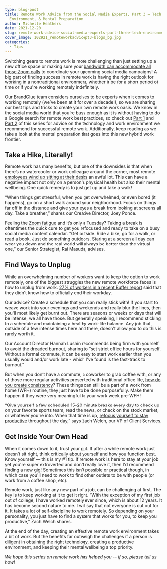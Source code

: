 ```yaml
---
type: blog-post
title: Remote Work Advice from the Social Media Experts, Part 3 — Tech,
  Environment, & Mental Preparation
author: Michelle Heathers
date: 2021-12-20
slug: remote-work-advice-social-media-experts-part-three-tech-environment-mental-preparation
cover_image: 102921_remoteworkadvicept3-blogs_bg.jpg
categories:
  - Tips
---
```

Switching gears to remote work is more challenging than just setting up a new office space or making sure your [bandwidth can accommodate all those Zoom calls](https://sproutsocial.com/insights/remote-work/) to coordinate your upcoming social media campaigns! A big part of finding success in remote work is having the right outlook for working in a nontraditional environment, whether it be for a short period of time or if you're working remotely indefinitely.

Our BrandGlue team considers ourselves to be experts when it comes to working remotely (we’ve been at it for over a decade!), so we are sharing our best tips and tricks to create your own remote work oasis. We know in the social media world that you’re busy enough as it is without having to do a Google search for remote work best practices, so check out [Part 1](https://brandglue.com/blog/remote-work-advice-social-media-experts-tech-environment-mental-preparation/) and [Part 2](https://brandglue.com/blog/remote-work-advice-social-media-experts-tech-environment-mental-preparation-part-2/) of this series for advice on the technology and work environment we recommend for successful remote work. Additionally, keep reading as we take a look at the mental preparation that goes into this new hybrid work frontier.



## Take a Hike, Literally!

Remote work has many benefits, but one of the downsides is that when there’s no watercooler or work colleague around the corner, most remote [employees wind up sitting at their desks](https://www.forbes.com/sites/forbescoachescouncil/2019/05/28/10-ways-to-stay-active-while-working-from-home/?sh=50d7c0bc5865) an awful lot. This can have a negative impact not only on a person's physical health but also their mental wellbeing. One quick remedy is to just get up and take a walk!

“When things get stressful, when you get overwhelmed, or even bored (it happens), go on a short walk around your neighborhood. Focus on things far off in the distance and give your eyes a break from looking at screens all day. Take a breather,” shares our Creative Director, Joey Ponce.

Feeling the [Zoom fatigue](https://www.wired.com/story/spot-walking-meetings-startup-solution-for-zoom-fatigue/) and it’s only a Tuesday? Taking a break is oftentimes the quick cure to get you refocused and ready to take on a busy social media content calendar. “Get outside. Ride a bike, go for a walk, or read a book. Just do something outdoors. Staring at a screen all day can wear you down and the real world will always be better than the virtual one,” our Senior Strategist, Rai Masuda, advises.



## Find Ways to Unplug

While an overwhelming number of workers want to keep the option to work remotely, one of the biggest struggles the new remote workforce faces is how to unplug from work. [27% of workers in a recent Buffer report](https://buffer.com/2021-state-of-remote-work) said that they didn’t know how to officially end their workday.

Our advice? Create a schedule that you can really stick with! If you start to weave work into your evenings and weekends and really blur the lines, then you'll most likely get burnt out. There are seasons or weeks or days that will be intense, we all have those. But generally speaking, I recommend sticking to a schedule and maintaining a healthy work-life balance. Any job that, outside of a few intense times here and there, doesn't allow you to do this is rarely worth it.

Our Account Director Hannah Lushin recommends being firm with yourself to avoid the dreaded burnout, sharing to “set strict office hours for yourself. Without a formal commute, it can be easy to start work earlier than you usually would and/or work late - which I've found is the fast-track to burnout.”

But when you don’t have a commute, a coworker to grab coffee with, or any of those more regular activities presented with traditional office life, [how do you create consistency](https://blog.hubspot.com/marketing/productivity-tips-working-from-home)? These things can still be a part of a work from home (WFH) routine, they just have to be done purposefully. Make them happen if they were very meaningful to your work week pre-WFH!

“Give yourself a few scheduled 15-20 minute breaks every day to check up on your favorite sports team, read the news, or check on the stock market, or whatever you're into. When that time is up, [refocus yourself to stay productive](https://www.hrcloud.com/blog/five-ways-in-which-work-environment-affects-employee-productivity) throughout the day,” says Zach Welch, our VP of Client Services.



## Get Inside Your Own Head

When it comes down to it, trust your gut. If after a while remote work just doesn’t sit right, think critically about yourself and how you function best. Know yourself — this is my #1 tip. If remote work is here to stay at your job yet you're super extroverted and don't really love it, then I'd recommend finding a new gig! Sometimes this isn't possible or practical though, in which case you'll need to work to find other outlets to be with people (or work from a coffee shop, etc).

Remote work, just like any new part of a job, can be challenging at first. The key is to keep working at it to get it right. “With the exception of my first job out of college, I have worked remotely ever since, which is about 12 years. It has become second nature to me. I will say that not everyone is cut out for it. It takes a lot of self-discipline to work remotely. So depending on your personality, you just have to find a system that works for you, to keep you productive,” Zach Welch shares.

At the end of the day, creating an effective remote work environment takes a bit of work. But the benefits far outweigh the challenges if a person is diligent in obtaining the right technology, creating a productive environment, and keeping their mental wellbeing a top priority.

*We hope this series on remote work has helped you -- if so, please tell us how!*